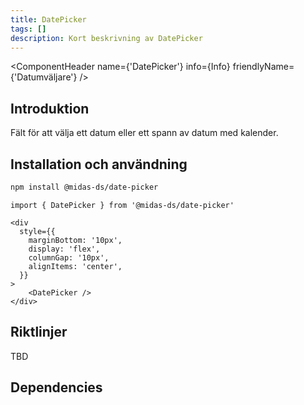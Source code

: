 ```yaml
---
title: DatePicker
tags: []
description: Kort beskrivning av DatePicker
---
```



<ComponentHeader name={'DatePicker'} info={Info} friendlyName={'Datumväljare'} />

## Introduktion

Fält för att välja ett datum eller ett spann av datum med kalender.

## Installation och användning

```bash npm2yarn
npm install @midas-ds/date-picker
```

```tsx
import { DatePicker } from '@midas-ds/date-picker'
```

```tsx live
<div
  style={{
    marginBottom: '10px',
    display: 'flex',
    columnGap: '10px',
    alignItems: 'center',
  }}
>
    <DatePicker />
</div>
```


## Riktlinjer

TBD

## Dependencies

<ComponentFooter info={Info}/>